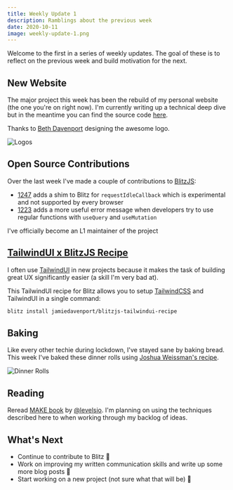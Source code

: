 ```yaml
---
title: Weekly Update 1
description: Ramblings about the previous week
date: 2020-10-11
image: weekly-update-1.png
---
```


Welcome to the first in a series of weekly updates. The goal of these is to reflect on the previous week and build motivation for the next.

## New Website

The major project this week has been the rebuild of my personal website (the one you're on right now). I'm currently writing up a technical deep dive but in the meantime you can find the source code [here](https://github.com/jamiedavenport/jamiedavenport.dev).

Thanks to [Beth Davenport](https://bethdavenport.design) designing the awesome logo.

![Logos](/images/logos.png)

## Open Source Contributions

Over the last week I've made a couple of contributions to [BlitzJS](https://blitzjs.com/):

- [1247](https://github.com/blitz-js/blitz/pull/1247) adds a shim to Blitz for `requestIdleCallback` which is experimental and not supported by every browser
- [1223](https://github.com/blitz-js/blitz/pull/1223) adds a more useful error message when developers try to use regular functions with `useQuery` and `useMutation`

<Achievement href="https://github.com/blitz-js/blitz#maintainers-level-1-">
  I've officially become an L1 maintainer of the project
</Achievement>

## [TailwindUI x BlitzJS Recipe](https://github.com/jamiedavenport/blitzjs-tailwindui-recipe)

I often use [TailwindUI](https://tailwindui.com/) in new projects because it makes the task of building great UX significantly easier (a skill I'm very bad at).

This TailwindUI recipe for Blitz allows you to setup [TailwindCSS](https://tailwindcss.com/) and TailwindUI in a single command:

```bash
blitz install jamiedavenport/blitzjs-tailwindui-recipe
```

## Baking

Like every other techie during lockdown, I've stayed sane by baking bread. This week I've baked these dinner rolls using [Joshua Weissman's recipe](https://www.youtube.com/watch?v=M9le93pztbU&t=387s).

![Dinner Rolls](/images/dinner-rolls.png)

## Reading

Reread [MAKE book](https://makebook.io/) by [@levelsio](https://twitter.com/levelsio). I'm planning on using the techniques described here to when working through my backlog of ideas.

## What's Next

- Continue to contribute to Blitz 🚀
- Work on improving my written communication skills and write up some more blog posts 📝
- Start working on a new project (not sure what that will be) 💼
